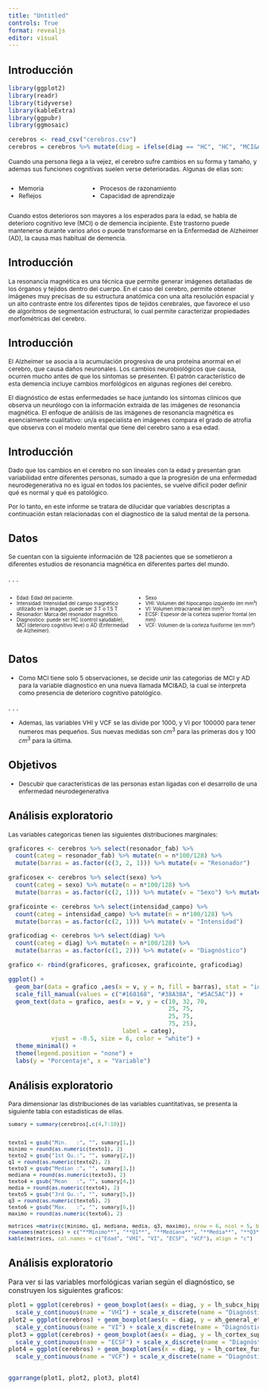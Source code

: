 ```yaml
---
title: "Untitled"
controls: True
format: revealjs
editor: visual
---
```


## Introducción

```r
library(ggplot2)
library(readr)
library(tidyverse)
library(kableExtra)
library(ggpubr)
library(ggmosaic)

cerebros <- read_csv("cerebros.csv")
cerebros = cerebros %>% mutate(diag = ifelse(diag == "HC", "HC", "MCI&AD"), lh_subcx_hippocampus_volume = lh_subcx_hippocampus_volume/1000, xh_general_etiv_volume = xh_general_etiv_volume/100000, lh_cortex_fusiform_volume = lh_cortex_fusiform_volume/1000, intensidad_campo = ifelse(intensidad_campo == 1.5, "1.5T", "3T"), sexo = ifelse(sexo == "female", "Femenino", "Masculino"))
```

::: {style="font-size: 87%;"}
Cuando una persona llega a la vejez, el cerebro sufre cambios en su forma y tamaño, y ademas sus funciones cognitivas suelen verse deterioradas. Algunas de ellas son:

::: columns
::: {.column width="30%"}
-   Memoria
-   Reflejos
:::

::: {.column width="70%"}
-   Procesos de razonamiento
-   Capacidad de aprendizaje
:::
:::

Cuando estos deterioros son mayores a los esperados para la edad, se habla de deterioro cognitivo leve (MCI) o de demencia incipiente. Este trastorno puede mantenerse durante varios años o puede transformarse en la Enfermedad de Alzheimer (AD), la causa mas habitual de demencia.
:::

## Introducción

::: {style="font-size: 87%;"}
La resonancia magnética es una técnica que permite generar imágenes detalladas de los órganos y tejidos dentro del cuerpo. En el caso del cerebro, permite obtener imágenes muy precisas de su estructura anatómica con una alta resolución espacial y un alto contraste entre los diferentes tipos de tejidos cerebrales, que favorece el uso de algoritmos de segmentación estructural, lo cual permite caracterizar propiedades morfométricas del cerebro.
:::

## Introducción

::: {style="font-size: 87%;"}
El Alzheimer se asocia a la acumulación progresiva de una proteína anormal en el cerebro, que causa daños neuronales. Los cambios neurobiológicos que causa, ocurren mucho antes de que los síntomas se presenten. El patrón característico de esta demencia incluye cambios morfológicos en algunas regiones del cerebro.

El diagnóstico de estas enfermedades se hace juntando los síntomas clínicos que observa un neurólogo con la información extraida de las imágenes de resonancia magnética. El enfoque de análisis de las imágenes de resonancia magnética es esencialmente cualitativo: un/a especialista en imágenes compara el grado de atrofia que observa con el modelo mental que tiene del cerebro sano a esa edad.
:::

## Introducción

::: {style="font-size: 87%;"}
Dado que los cambios en el cerebro no son lineales con la edad y presentan gran variabilidad entre diferentes personas, sumado a que la progresión de una enfermedad neurodegenerativa no es igual en todos los pacientes, se vuelve difícil poder definir qué es normal y qué es patológico.

Por lo tanto, en este informe se tratara de dilucidar que variables descriptas a continuación estan relacionadas con el diagnostico de la salud mental de la persona.
:::

## Datos

::: {style="font-size: 87%;"}
Se cuentan con la siguiente información de 128 pacientes que se sometieron a diferentes estudios de resonancia magnética en diferentes partes del mundo.
:::

. . .

::: {style="font-size: 70%;"}
::: columns
::: {.column width="50%"}
-   Edad: Edad del paciente.
-   Intensidad: Intensidad del campo magnético utilizado en la imagen, puede ser 3 T o 1.5 T
-   Resonador: Marca del resonador magnético.
-   Diagnostico: puede ser HC (control saludable), MCI (deterioro cognitivo leve) o AD (Enfermedad de Alzheimer).
:::

::: {.column width="50%"}
-   Sexo
-   VHI: Volumen del hipocampo izquierdo (en mm³)
-   VI: Volumen intracraneal (en mm³)
-   ECSF: Espesor de la corteza superior frontal (en mm)
-   VCF: Volumen de la corteza fusiforme (en mm³)
:::
:::
:::

## Datos

::: {style="font-size: 87%;"}
-   Como MCI tiene solo 5 observaciones, se decide unir las categorias de MCI y AD para la variable diagnostico en una nueva llamada MCI&AD, la cual se interpreta como presencia de deterioro cognitivo patológico.
:::

. . .

::: {style="font-size: 87%;"}
-   Ademas, las variables VHI y VCF se las divide por 1000, y VI por 100000 para tener numeros mas pequeños. Sus nuevas medidas son $cm^3$ para las primeras dos y 100 $cm^3$ para la última.
:::

## Objetivos

::: {style="font-size: 87%;"}
-   Descubir que caracteristicas de las personas estan ligadas con el desarrollo de una enfermedad neurodegenerativa
:::

## Análisis exploratorio

::: {style="font-size: 87%;"}
Las variables categoricas tienen las siguientes distribuciones marginales:
:::

```r
graficores <- cerebros %>% select(resonador_fab) %>%
  count(categ = resonador_fab) %>% mutate(n = n*100/128) %>% 
  mutate(barras = as.factor(c(3, 2, 1))) %>% mutate(v = "Resonador")

graficosex <- cerebros %>% select(sexo) %>%
  count(categ = sexo) %>% mutate(n = n*100/128) %>% 
  mutate(barras = as.factor(c(2, 1))) %>% mutate(v = "Sexo") %>% mutate(categ = ifelse(categ == "Masculino", "Masculino", "Femenino"))

graficointe <- cerebros %>% select(intensidad_campo) %>%
  count(categ = intensidad_campo) %>% mutate(n = n*100/128) %>% 
  mutate(barras = as.factor(c(2, 1))) %>% mutate(v = "Intensidad")

graficodiag <- cerebros %>% select(diag) %>%
  count(categ = diag) %>% mutate(n = n*100/128) %>% 
  mutate(barras = as.factor(c(1, 2))) %>% mutate(v = "Diagnóstico")

grafico <- rbind(graficores, graficosex, graficointe, graficodiag)

ggplot() + 
  geom_bar(data = grafico ,aes(x = v, y = n, fill = barras), stat = "identity") +
  scale_fill_manual(values = c("#168168", "#38A38A", "#5AC5AC")) +
  geom_text(data = grafico, aes(x = v, y = c(10, 32, 70,
                                             25, 75,
                                             25, 75,
                                             75, 25),
                                label = categ), 
            vjust = -0.5, size = 6, color = "white") + 
  theme_minimal() +
  theme(legend.position = "none") +
  labs(y = "Porcentaje", x = "Variable")

```

## Análisis exploratorio

::: {style="font-size: 87%;"}
Para dimensionar las distribuciones de las variables cuantitativas, se presenta la siguiente tabla con estadisticas de ellas.

```r
sumary = summary(cerebros[,c(4,7:10)])


texto1 = gsub("Min.   :", "", sumary[1,])
minimo = round(as.numeric(texto1), 2)
texto2 = gsub("1st Qu.:", "", sumary[2,])
q1 = round(as.numeric(texto2), 2)
texto3 = gsub("Median :", "", sumary[3,])
mediana = round(as.numeric(texto3), 2)
texto4 = gsub("Mean   :", "", sumary[4,])
media = round(as.numeric(texto4), 2)
texto5 = gsub("3rd Qu.:", "", sumary[5,])
q3 = round(as.numeric(texto5), 2)
texto6 = gsub("Max.   :", "", sumary[6,])
maximo = round(as.numeric(texto6), 2)

matrices =matrix(c(minimo, q1, mediana, media, q3, maximo), nrow = 6, ncol = 5, byrow = T)
rownames(matrices) = c("**Mínimo**", "**Q1**", "**Mediana**", "**Media**", "**Q3**", "**Máximo**")
kable(matrices, col.names = c("Edad", "VHI", "VI", "ECSF", "VCF"), align = "c")
```
:::

## Análisis exploratorio

Para ver si las variables morfológicas varian según el diagnóstico, se construyen los siguientes graficos:

```r
plot1 = ggplot(cerebros) + geom_boxplot(aes(x = diag, y = lh_subcx_hippocampus_volume)) +
  scale_y_continuous(name = "VHI") + scale_x_discrete(name = "Diagnóstico")
plot2 = ggplot(cerebros) + geom_boxplot(aes(x = diag, y = xh_general_etiv_volume))+
  scale_y_continuous(name = "VI") + scale_x_discrete(name = "Diagnóstico")
plot3 = ggplot(cerebros) + geom_boxplot(aes(x = diag, y = lh_cortex_superiorfrontal_thickness))+
  scale_y_continuous(name = "ECSF") + scale_x_discrete(name = "Diagnóstico")
plot4 = ggplot(cerebros) + geom_boxplot(aes(x = diag, y = lh_cortex_fusiform_volume))+
  scale_y_continuous(name = "VCF") + scale_x_discrete(name = "Diagnóstico")


ggarrange(plot1, plot2, plot3, plot4)
```
